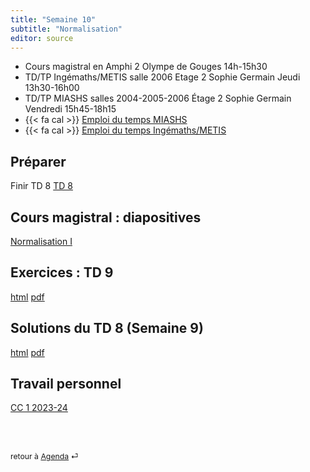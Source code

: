```yaml
---
title: "Semaine 10"
subtitle: "Normalisation"
editor: source
---
```


::: callout-important

-   Cours magistral en Amphi 2 Olympe de Gouges 14h-15h30
-   TD/TP Ingémaths/METIS salle 2006 Etage 2 Sophie Germain Jeudi 13h30-16h00
-   TD/TP MIASHS salles 2004-2005-2006 Étage 2 Sophie Germain Vendredi 15h45-18h15
-   {{< fa cal >}} [Emploi du temps MIASHS](https://edt.math.univ-paris-diderot.fr/#/parcours/miashs/l3)
-   {{< fa cal >}} [Emploi du temps Ingémaths/METIS](https://edt.math.univ-paris-diderot.fr/#/parcours/ingemath/l3)  

:::

## Préparer

Finir  TD 8 [TD 8](/workshops/td8.html) 

## Cours magistral : diapositives

[Normalisation I]()


## Exercices : TD 9

[html](/workshops/td9.html)  [pdf](/workshops/td9.pdf)

## Solutions du  TD 8  (Semaine 9)

[html](/solutions/td8.html)  [pdf](/solutions/td8.pdf)


## Travail personnel

[CC 1 2023-24](/exams/cc1-2023-10-27.html)

<br><br>

::: {style="font-size: 0.875em;"}
retour à [Agenda](/ "Agenda du cours") ⏎
:::
